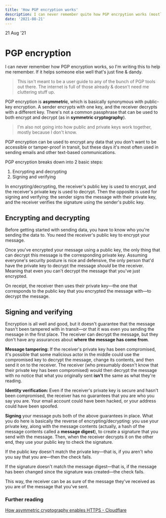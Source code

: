 ```yaml
---
title: 'How PGP encryption works'
description: I can never remember quite how PGP encrpytion works (mostly because I never use it), so I'm writing it down here to refer back to when someone starts talking wonky crypto stuff at me.
date: '2021-08-21'
---
```


<Date>
  21 Aug '21
</Date>

# PGP encryption

I can never remember how PGP encryption works, so I'm writing this to help me remember. If it helps someone else well that's just fine & dandy.

> This isn't meant to be a user guide to any of the bunch of PGP tools out there. The internet is full of those already & doesn't need me cluttering stuff up.

PGP encryption is **asymmetric**, which is basically synonymous with public-key encryption. A sender encrypts with one key, and the receiver decrypts with a different key. There's not a common passphrase that can be used to both encrypt and decrypt (as in **symmetric cryptography**).

> I'm also not going into how public and private keys work together, mostly because I don't know.

PGP encryption can be used to encrypt any data that you don't want to be accessible or tamper-proof in transit, but these days it's most often used in sending emails and other text-based communications.

PGP encryption breaks down into 2 basic steps:

1. Encrypting and decrypting
2. Signing and verifying

In encrypting/decrypting, the receiver's public key is used to encrypt, and the receiver's private key is used to decrypt. Then the opposite is used for signing and verifying: the sender signs the message with their private key, and the receiver verifies the signature using the sender's public key.

## Encrypting and decrypting
Before getting started with sending data, you have to know who you're sending the data to. You need the receiver's public key to encrypt your message.

Once you've encrypted your message using a public key, the only thing that can decrypt this message is the corresponding private key. Assuming everyone's security posture is nice and defensive, the only person that'd have the private key to decrypt the message _should_ be the receiver. Meaning that even you can't decrypt the message that you've just encrypted.

On receipt, the receiver then uses their private key—the one that corresponds to the public key that you encrypted the message with—to decrypt the message.

## Signing and verifying
Encryption is all well and good, but it doesn't guarantee that the message hasn't been tampered with in transit—or that it was even you sending the message in the first place. The receiver can decrypt the message, but they don't have any assurances about **where the message has come from**.

**Message tampering:** If the receiver's private key has been compromised, it's possible that some malicious actor in the middle could use the compromised key to decrypt the message, change its contents, and then send it on to the receiver. The receiver (who presumably doesn't know that their private key has been compromised) would then decrypt the message with no notice that what you originally sent **isn't** the same as what they're reading.

**Identity verification:** Even if the receiver's private key is secure and hasn't been compromised, the receiver has no guarantees that you are who you say you are. Your email account could have been hacked, or your address could have been spoofed.

**Signing** your message puts both of the above guarantees in place. What you do here is basically the reverse of encrypting/decrypting: you use your private key, along with the message contents (actually, a hash of the message contents called a **message digest**), to create a signature that you send with the message. Then, when the receiver decrypts it on the other end, they use your public key to check the signature.

If the public key doesn't match the private key—that is, if you aren't who you say that you are—then the check fails.

If the signature doesn't match the message digest—that is, if the message has been changed since the signature was created—the check fails.

This way, the receiver can be as sure of the message they've received as you are of the message that you've sent.

### Further reading
[How asymmetric cryptography enables HTTPS - Cloudflare](https://www.cloudflare.com/en-gb/learning/ssl/what-is-asymmetric-encryption/)